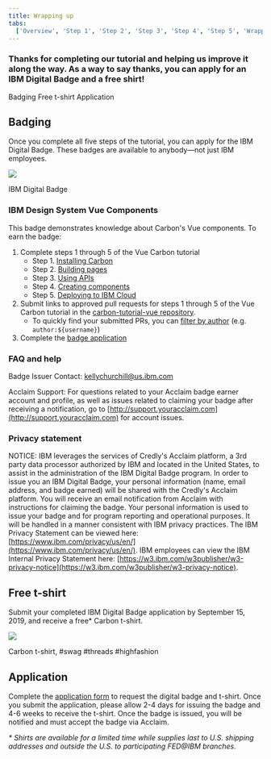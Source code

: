 ```yaml
---
title: Wrapping up
tabs:
  ['Overview', 'Step 1', 'Step 2', 'Step 3', 'Step 4', 'Step 5', 'Wrapping up']
---
```


### Thanks for completing our tutorial and helping us improve it along the way. As a way to say thanks, you can apply for an IBM Digital Badge and a free shirt!

<AnchorLinks>

<AnchorLink>Badging</AnchorLink>
<AnchorLink>Free t-shirt</AnchorLink>
<AnchorLink>Application</AnchorLink>

</AnchorLinks>

## Badging

Once you complete all five steps of the tutorial, you can apply for the IBM Digital Badge. These badges are available to anybody—not just IBM employees.

<Row>
<Column colLg={8}>

![](/images/carbon-badge-vue.png)

<Caption>IBM Digital Badge</Caption>

</Column>
</Row>

### IBM Design System Vue Components

This badge demonstrates knowledge about Carbon's Vue components. To earn the badge:

1. Complete steps 1 through 5 of the Vue Carbon tutorial
   - Step 1. [Installing Carbon](/tutorial/vuew/step-1)
   - Step 2. [Building pages](/tutorial/vuew/step-2)
   - Step 3. [Using APIs](/tutorial/vuew/step-3)
   - Step 4. [Creating components](/tutorial/vuew/step-4)
   - Step 5. [Deploying to IBM Cloud](/tutorial/vuew/step-5)
2. Submit links to approved pull requests for steps 1 through 5 of the Vue Carbon tutorial in the [carbon-tutorial-vue repository](https://github.com/carbon-design-system/carbon-tutorial-vue).
   - To quickly find your submitted PRs, you can [filter by author](https://github.com/carbon-design-system/carbon-tutorial-vue/pulls?utf8=%E2%9C%93&q=author%3Ausername) (e.g. `author:${username}`)
3. Complete the [badge application](/tutorial/vuew/wrapping-up#application)

### FAQ and help

Badge Issuer Contact: kellychurchill@us.ibm.com

Acclaim Support: For questions related to your Acclaim badge earner account and profile, as well as issues related to claiming your badge after receiving a notification, go to [http://support.youracclaim.com](http://support.youracclaim.com) for account issues.

### Privacy statement

NOTICE: IBM leverages the services of Credly's Acclaim platform, a 3rd party data processor authorized by IBM and located in the United States, to assist in the administration of the IBM Digital Badge program. In order to issue you an IBM Digital Badge, your personal information (name, email address, and badge earned) will be shared with the Credly's Acclaim platform. You will receive an email notification from Acclaim with instructions for claiming the badge. Your personal information is used to issue your badge and for program reporting and operational purposes. It will be handled in a manner consistent with IBM privacy practices. The IBM Privacy Statement can be viewed here: [https://www.ibm.com/privacy/us/en/](https://www.ibm.com/privacy/us/en/). IBM employees can view the IBM Internal Privacy Statement here: [https://w3.ibm.com/w3publisher/w3-privacy-notice](https://w3.ibm.com/w3publisher/w3-privacy-notice).

## Free t-shirt

Submit your completed IBM Digital Badge application by September 15, 2019, and receive a free\* Carbon t-shirt.

<Row>
<Column colLg={8}>

![](../shared/wrapping-up/images/carbon-tee.png)

<Caption>Carbon t-shirt, #swag #threads #highfashion</Caption>

</Column>
</Row>

## Application

Complete the [application form](https://www.surveygizmo.com/s3/5135615/IBM-Carbon-Design-System-Developer-Essentials-Vue) to request the digital badge and t-shirt. Once you submit the application, please allow 2-4 days for issuing the badge and 4-6 weeks to receive the t-shirt. Once the badge is issued, you will be notified and must accept the badge via Acclaim.

_\* Shirts are available for a limited time while supplies last to U.S. shipping addresses and outside the U.S. to participating FED@IBM branches._
